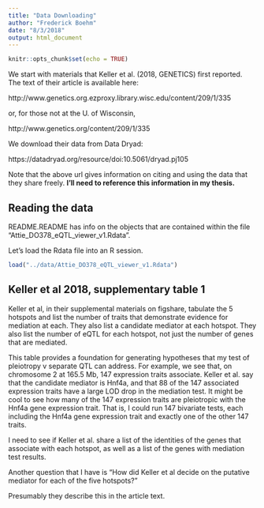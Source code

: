 ```yaml
---
title: "Data Downloading"
author: "Frederick Boehm"
date: "8/3/2018"
output: html_document
---
```


```r
knitr::opts_chunk$set(echo = TRUE)
```

We start with materials that Keller et al. (2018, GENETICS) first reported. The text of their article is available here: 

http://www.genetics.org.ezproxy.library.wisc.edu/content/209/1/335

or, for those not at the U. of Wisconsin, 

http://www.genetics.org/content/209/1/335



We download their data from Data Dryad: 

https://datadryad.org/resource/doi:10.5061/dryad.pj105

Note that the above url gives information on citing and using the data that they share freely. **I'll need to reference this information in my thesis.**

## Reading the data

README.README has info on the objects that are contained within the file "Attie_DO378_eQTL_viewer_v1.Rdata".

Let's load the Rdata file into an R session.

```r
load("../data/Attie_DO378_eQTL_viewer_v1.Rdata")
```


## Keller et al 2018, supplementary table 1

Keller et al, in their supplemental materials on figshare, tabulate the 5 hotspots and list the number of traits that demonstrate evidence for mediation at each. They also list a candidate mediator at each hotspot. They also list the number of eQTL for each hotspot, not just the number of genes that are mediated.

This table provides a foundation for generating hypotheses that my test of pleiotropy v separate QTL can address. For example, we see that, on chromosome 2 at 165.5 Mb, 147 expression traits associate. Keller et al. say that the candidate mediator is Hnf4a, and that 88 of the 147 associated expression traits have a large LOD drop in the mediation test. It might be cool to see how many of the 147 expression traits are pleiotropic with the Hnf4a gene expression trait. That is, I could run 147 bivariate tests, each including the Hnf4a gene expression trait and exactly one of the other 147 traits.


I need to see if Keller et al. share a list of the identities of the genes that associate with each hotspot, as well as a list of the genes with mediation test results.

Another question that I have is "How did Keller et al decide on the putative mediator for each of the five hotspots?"

Presumably they describe this in the article text.

